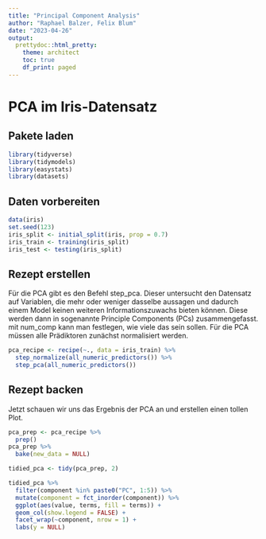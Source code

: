 ```yaml
---
title: "Principal Component Analysis"
author: "Raphael Balzer, Felix Blum"
date: "2023-04-26"
output: 
  prettydoc::html_pretty:
    theme: architect
    toc: true
    df_print: paged
---
```


# PCA im Iris-Datensatz
## Pakete laden

```r
library(tidyverse)
library(tidymodels)
library(easystats)
library(datasets)
```

## Daten vorbereiten

```r
data(iris)
set.seed(123)
iris_split <- initial_split(iris, prop = 0.7)
iris_train <- training(iris_split)
iris_test <- testing(iris_split)
```

## Rezept erstellen

Für die PCA gibt es den Befehl step_pca. Dieser untersucht den Datensatz auf Variablen, die mehr oder weniger dasselbe aussagen und dadurch einem Model keinen weiteren Informationszuwachs bieten können. Diese werden dann in sogenannte Principle Components (PCs) zusammengefasst. mit num_comp kann man festlegen, wie viele das sein sollen. Für die PCA müssen alle Prädiktoren zunächst normalisiert werden.

```r
pca_recipe <- recipe(~., data = iris_train) %>%
  step_normalize(all_numeric_predictors()) %>%
  step_pca(all_numeric_predictors())
```

## Rezept backen

Jetzt schauen wir uns das Ergebnis der PCA an und erstellen einen tollen Plot.

```r
pca_prep <- pca_recipe %>% 
  prep()
pca_prep %>% 
  bake(new_data = NULL)
```
```r
tidied_pca <- tidy(pca_prep, 2)

tidied_pca %>%
  filter(component %in% paste0("PC", 1:5)) %>%
  mutate(component = fct_inorder(component)) %>%
  ggplot(aes(value, terms, fill = terms)) +
  geom_col(show.legend = FALSE) +
  facet_wrap(~component, nrow = 1) +
  labs(y = NULL)
```

